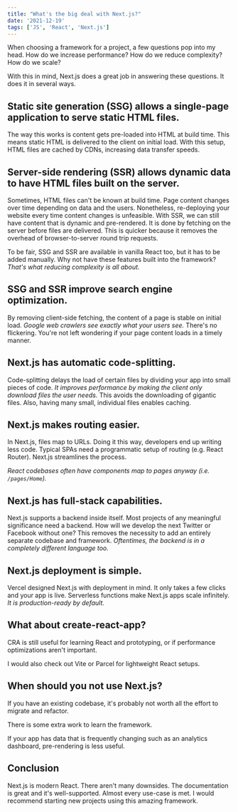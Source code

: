 ```yaml
---
title: "What's the big deal with Next.js?"
date: '2021-12-19'
tags: ['JS', 'React', 'Next.js']
---
```


When choosing a framework for a project, a few questions pop into my head. How do we increase performance? How do we reduce complexity? How do we scale?

With this in mind, Next.js does a great job in answering these questions. It does it in several ways.

## Static site generation (SSG) allows a single-page application to serve static HTML files.

The way this works is content gets pre-loaded into HTML at build time. This means static HTML is delivered to the client on initial load. With this setup, HTML files are cached by CDNs, increasing data transfer speeds.

## Server-side rendering (SSR) allows dynamic data to have HTML files built on the server.

Sometimes, HTML files can't be known at build time. Page content changes over time depending on data and the users. Nonetheless, re-deploying your website every time content changes is unfeasible. With SSR, we can still have content that is dynamic and pre-rendered. It is done by fetching on the server before files are delivered. This is quicker because it removes the overhead of browser-to-server round trip requests.

To be fair, SSG and SSR are available in vanilla React too, but it has to be added manually. Why not have these features built into the framework? _That's what reducing complexity is all about._

## SSG and SSR improve search engine optimization.

By removing client-side fetching, the content of a page is stable on initial load. _Google web crawlers see exactly what your users see._ There's no flickering. You're not left wondering if your page content loads in a timely manner.

## Next.js has automatic code-splitting.

Code-splitting delays the load of certain files by dividing your app into small pieces of code. _It improves performance by making the client only download files the user needs._ This avoids the downloading of gigantic files. Also, having many small, individual files enables caching.

## Next.js makes routing easier.

In Next.js, files map to URLs. Doing it this way, developers end up writing less code. Typical SPAs need a programmatic setup of routing (e.g. React Router). Next.js streamlines the process.

_React codebases often have components map to pages anyway (i.e. `/pages/Home`)._

## Next.js has full-stack capabilities.

Next.js supports a backend inside itself. Most projects of any meaningful significance need a backend. How will we develop the next Twitter or Facebook without one? This removes the necessity to add an entirely separate codebase and framework. _Oftentimes, the backend is in a completely different language too._

## Next.js deployment is simple.

Vercel designed Next.js with deployment in mind. It only takes a few clicks and your app is live. Serverless functions make Next.js apps scale infinitely. _It is production-ready by default._

## What about create-react-app?

CRA is still useful for learning React and prototyping, or if performance optimizations aren't important.

I would also check out Vite or Parcel for lightweight React setups.

## When should you not use Next.js?

If you have an existing codebase, it's probably not worth all the effort to migrate and refactor.

There is some extra work to learn the framework.

If your app has data that is frequently changing such as an analytics dashboard, pre-rendering is less useful.

## Conclusion

Next.js is modern React. There aren't many downsides. The documentation is great and it's well-supported. Almost every use-case is met. I would recommend starting new projects using this amazing framework.
